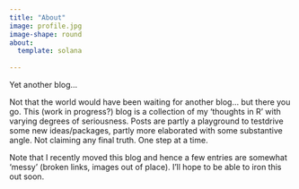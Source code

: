 ```yaml
---
title: "About"
image: profile.jpg
image-shape: round
about:
  template: solana
  
---
```


Yet another blog…

Not that the world would have been waiting for another blog… but there you go. This (work in progress?) blog is a collection of my ‘thoughts in R’ with varying degrees of seriousness. Posts are partly a playground to testdrive some new ideas/packages, partly more elaborated with some substantive angle. Not claiming any final truth. One step at a time. 

Note that I recently moved this blog and hence a few entries are somewhat ‘messy’ (broken links, images out of place). I’ll hope to be able to iron this out soon.

